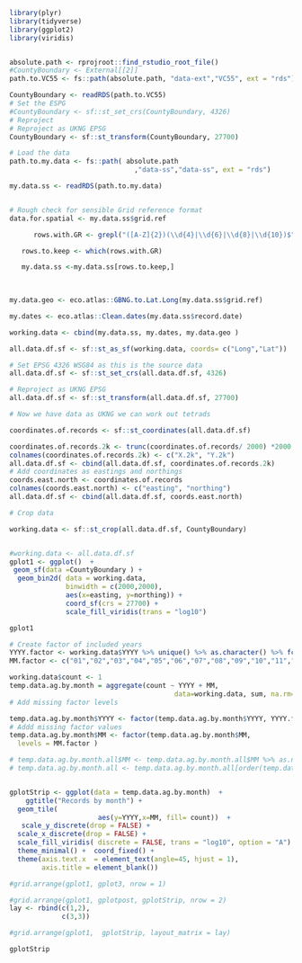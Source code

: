 

```r
library(plyr)
library(tidyverse)
library(ggplot2)
library(viridis)


absolute.path <- rprojroot::find_rstudio_root_file()
#CountyBoundary <- External[[2]]
path.to.VC55 <- fs::path(absolute.path, "data-ext","VC55", ext = "rds")

CountyBoundary <- readRDS(path.to.VC55)
# Set the ESPG
#CountyBoundary <- sf::st_set_crs(CountyBoundary, 4326)
# Reproject
# Reproject as UKNG EPSG 
CountyBoundary <- sf::st_transform(CountyBoundary, 27700)


```



```r

# Load the data
path.to.my.data <- fs::path( absolute.path
                               ,"data-ss","data-ss", ext = "rds")

my.data.ss <- readRDS(path.to.my.data)


# Rough check for sensible Grid reference format
data.for.spatial <- my.data.ss$grid.ref

      rows.with.GR <- grepl("([A-Z]{2})(\\d{4}|\\d{6}|\\d{8}|\\d{10})$",data.for.spatial )

   rows.to.keep <- which(rows.with.GR)  

   my.data.ss <-my.data.ss[rows.to.keep,]
   
   

my.data.geo <- eco.atlas::GBNG.to.Lat.Long(my.data.ss$grid.ref)

my.dates <- eco.atlas::Clean.dates(my.data.ss$record.date)

working.data <- cbind(my.data.ss, my.dates, my.data.geo )

all.data.df.sf <- sf::st_as_sf(working.data, coords= c("Long","Lat"))

# Set EPSG 4326 WSG84 as this is the source data
all.data.df.sf <- sf::st_set_crs(all.data.df.sf, 4326)

# Reproject as UKNG EPSG 
all.data.df.sf <- sf::st_transform(all.data.df.sf, 27700)

# Now we have data as UKNG we can work out tetrads

coordinates.of.records <- sf::st_coordinates(all.data.df.sf)

coordinates.of.records.2k <- trunc(coordinates.of.records/ 2000) *2000
colnames(coordinates.of.records.2k) <- c("X.2k", "Y.2k")
all.data.df.sf <- cbind(all.data.df.sf, coordinates.of.records.2k)
# Add coordinates as eastings and northings
coords.east.north <- coordinates.of.records
colnames(coords.east.north) <- c("easting", "northing")
all.data.df.sf <- cbind(all.data.df.sf, coords.east.north)

# Crop data

working.data <- sf::st_crop(all.data.df.sf, CountyBoundary)


#working.data <- all.data.df.sf
gplot1 <- ggplot()  + 
 geom_sf(data =CountyBoundary ) +
  geom_bin2d( data = working.data, 
              binwidth = c(2000,2000), 
              aes(x=easting, y=northing)) + 
              coord_sf(crs = 27700) +  
              scale_fill_viridis(trans = "log10")

gplot1

```


```r

# Create factor of included years
YYYY.factor <- working.data$YYYY %>% unique() %>% as.character() %>% fct_inseq()
MM.factor <- c("01","02","03","04","05","06","07","08","09","10","11","12")

working.data$count <- 1
temp.data.ag.by.month = aggregate(count ~ YYYY + MM, 
                                         data=working.data, sum, na.rm=TRUE)
# Add missing factor levels

temp.data.ag.by.month$YYYY <- factor(temp.data.ag.by.month$YYYY, YYYY.factor) %>% fct_inseq()
# Addd missing factor values
temp.data.ag.by.month$MM <- factor(temp.data.ag.by.month$MM, 
  levels = MM.factor )

# temp.data.ag.by.month.all$MM <- temp.data.ag.by.month.all$MM %>% as.numeric()
# temp.data.ag.by.month.all <- temp.data.ag.by.month.all[order(temp.data.ag.by.month.all$MM),]


gplotStrip <- ggplot(data = temp.data.ag.by.month)  +
    ggtitle("Records by month") +
  geom_tile( 
                      aes(y=YYYY,x=MM, fill= count))  +
   scale_y_discrete(drop = FALSE) + 
  scale_x_discrete(drop = FALSE) + 
  scale_fill_viridis( discrete = FALSE, trans = "log10", option = "A") + 
  theme_minimal() +  coord_fixed() +
  theme(axis.text.x  = element_text(angle=45, hjust = 1),
        axis.title = element_blank())

#grid.arrange(gplot1, gplot3, nrow = 1)

#grid.arrange(gplot1, gplotpost, gplotStrip, nrow = 2)
lay <- rbind(c(1,2),
             c(3,3))

#grid.arrange(gplot1,  gplotStrip, layout_matrix = lay)

gplotStrip

```

